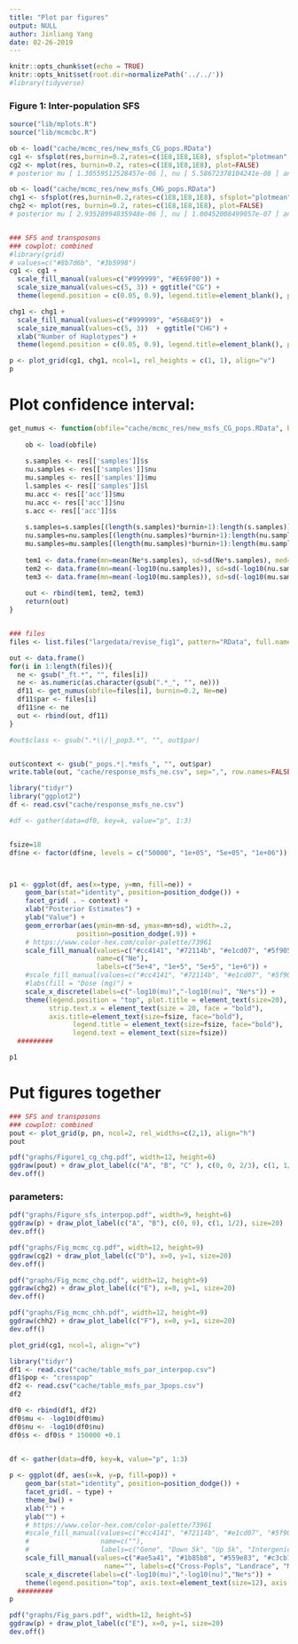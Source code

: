 ```yaml
---
title: "Plot par figures"
output: NULL
author: Jinliang Yang
date: 02-26-2019
---
```



```r
knitr::opts_chunk$set(echo = TRUE) 
knitr::opts_knit$set(root.dir=normalizePath('../../')) 
#library(tidyverse)
```

### Figure 1: Inter-population SFS

```r
source("lib/mplots.R")
source("lib/mcmcbc.R")

ob <- load("cache/mcmc_res/new_msfs_CG_pops.RData")
cg1 <- sfsplot(res,burnin=0.2,rates=c(1E8,1E8,1E8), sfsplot="plotmean", Ne=150000, k=0:88, plot=FALSE)
cg2 <- mplot(res, burnin=0.2, rates=c(1E8,1E8,1E8), plot=FALSE)
# posterior mu [ 1.30559512528457e-06 ], nu [ 5.58672378104241e-08 ] and s [ 1.41280309789766e-05 ]

ob <- load("cache/mcmc_res/new_msfs_CHG_pops.RData")
chg1 <- sfsplot(res,burnin=0.2,rates=c(1E8,1E8,1E8), sfsplot="plotmean", Ne=150000, k=0:88, plot=FALSE)
chg2 <- mplot(res, burnin=0.2, rates=c(1E8,1E8,1E8), plot=FALSE)
# posterior mu [ 2.93528994835948e-06 ], nu [ 1.00452008499057e-07 ] and s [ 1.57231160388082e-05 ]


### SFS and transposons
### cowplot: combined
#library(grid)
# values=c("#8b7d6b", "#3b5998")
cg1 <- cg1 + 
  scale_fill_manual(values=c("#999999", "#E69F00")) + 
  scale_size_manual(values=c(5, 3)) + ggtitle("CG") +
  theme(legend.position = c(0.05, 0.9), legend.title=element_blank(), plot.title = element_text(size=18)) 

chg1 <- chg1 + 
  scale_fill_manual(values=c("#999999", "#56B4E9"))  + 
  scale_size_manual(values=c(5, 3))  + ggtitle("CHG") +
  xlab("Number of Haplotypes") +
  theme(legend.position = c(0.05, 0.9), legend.title=element_blank(), plot.title = element_text(size=18)) 

p <- plot_grid(cg1, chg1, ncol=1, rel_heights = c(1, 1), align="v")
p


```

# Plot confidence interval:

```r

get_numus <- function(obfile="cache/mcmc_res/new_msfs_CG_pops.RData", burnin=0.2, Ne=150000){
    
    ob <- load(obfile)
    
    s.samples <- res[['samples']]$s
    nu.samples <- res[['samples']]$nu
    mu.samples <- res[['samples']]$mu
    l.samples <- res[['samples']]$l
    mu.acc <- res[['acc']]$mu
    nu.acc <- res[['acc']]$nu
    s.acc <- res[['acc']]$s
    
    s.samples=s.samples[(length(s.samples)*burnin+1):length(s.samples)]
    nu.samples=nu.samples[(length(nu.samples)*burnin+1):length(nu.samples)]
    mu.samples=mu.samples[(length(mu.samples)*burnin+1):length(mu.samples)]
    
    tem1 <- data.frame(mn=mean(Ne*s.samples), sd=sd(Ne*s.samples), med=median(Ne*s.samples), type="s")
    tem2 <- data.frame(mn=mean(-log10(nu.samples)), sd=sd(-log10(nu.samples)), med=median(-log10(nu.samples)), type="nu")
    tem3 <- data.frame(mn=mean(-log10(mu.samples)), sd=sd(-log10(mu.samples)), med=median(-log10(mu.samples)), type="mu")
    
    out <- rbind(tem1, tem2, tem3)
    return(out)
}


### files
files <- list.files("largedata/revise_fig1", pattern="RData", full.names = T)

out <- data.frame()
for(i in 1:length(files)){
  ne <- gsub("_ft.*", "", files[i])
  ne <- as.numeric(as.character(gsub(".*_", "", ne)))
  df11 <- get_numus(obfile=files[i], burnin=0.2, Ne=ne)
  df11$par <- files[i]
  df11$ne <- ne
  out <- rbind(out, df11)
}

#out$class <- gsub(".*\\/|_pop3.*", "", out$par)


out$context <- gsub("_pops.*|.*msfs_", "", out$par)
write.table(out, "cache/response_msfs_ne.csv", sep=",", row.names=FALSE, quote=FALSE)    
```

```r
library("tidyr")
library("ggplot2")
df <- read.csv("cache/response_msfs_ne.csv")

#df <- gather(data=df0, key=k, value="p", 1:3)


fsize=18
df$ne <- factor(df$ne, levels = c("50000", "1e+05", "5e+05", "1e+06"))



p1 <- ggplot(df, aes(x=type, y=mn, fill=ne)) +
    geom_bar(stat="identity", position=position_dodge()) +
    facet_grid( . ~ context) +
    xlab("Posterior Estimates") +
    ylab("Value") +
    geom_errorbar(aes(ymin=mn-sd, ymax=mn+sd), width=.2,
                 position=position_dodge(.9)) +
    # https://www.color-hex.com/color-palette/73961
    scale_fill_manual(values=c("#cc4141", "#72114b", "#e1cd07", "#5f9057"),
                      name=c("Ne"),
                      labels=c("5e+4", "1e+5", "5e+5", "1e+6")) +
    #scale_fill_manual(values=c("#cc4141", "#72114b", "#e1cd07", "#5f9057", "#114c63")) +
    #labs(fill = "Dose (mg)") +
    scale_x_discrete(labels=c("-log10(mu)","-log10(nu)", "Ne*s")) +
    theme(legend.position = "top", plot.title = element_text(size=20), axis.text=element_text(size=15),
          strip.text.x = element_text(size = 20, face = "bold"),
          axis.title=element_text(size=fsize, face="bold"),
                legend.title = element_text(size=fsize, face="bold"),
                legend.text = element_text(size=fsize))
  #########

p1

```

# Put figures together
```r


### SFS and transposons
### cowplot: combined
pout <- plot_grid(p, pn, ncol=2, rel_widths=c(2,1), align="h")
pout

pdf("graphs/Figure1_cg_chg.pdf", width=12, height=6)
ggdraw(pout) + draw_plot_label(c("A", "B", "C" ), c(0, 0, 2/3), c(1, 1/2, 1), size=20)
dev.off()

```

### parameters:


```r
pdf("graphs/Figure_sfs_interpop.pdf", width=9, height=6)
ggdraw(p) + draw_plot_label(c("A", "B"), c(0, 0), c(1, 1/2), size=20)
dev.off()

pdf("graphs/Fig_mcmc_cg.pdf", width=12, height=9)
ggdraw(cg2) + draw_plot_label(c("D"), x=0, y=1, size=20)
dev.off()

pdf("graphs/Fig_mcmc_chg.pdf", width=12, height=9)
ggdraw(chg2) + draw_plot_label(c("E"), x=0, y=1, size=20)
dev.off()

pdf("graphs/Fig_mcmc_chh.pdf", width=12, height=9)
ggdraw(chh2) + draw_plot_label(c("F"), x=0, y=1, size=20)
dev.off()

plot_grid(cg1, ncol=1, align="v")


```


```r
library("tidyr")
df1 <- read.csv("cache/table_msfs_par_interpop.csv")
df1$pop <- "crosspop"
df2 <- read.csv("cache/table_msfs_par_3pops.csv")
df2

df0 <- rbind(df1, df2)
df0$mu <- -log10(df0$mu)
df0$nu <- -log10(df0$nu)
df0$s <- df0$s * 150000 +0.1


df <- gather(data=df0, key=k, value="p", 1:3)
  
p <- ggplot(df, aes(x=k, y=p, fill=pop)) +
    geom_bar(stat="identity", position=position_dodge()) +
    facet_grid(. ~ type) +
    theme_bw() +
    xlab("") +
    ylab("") +
    # https://www.color-hex.com/color-palette/73961
    #scale_fill_manual(values=c("#cc4141", "#72114b", "#e1cd07", "#5f9057", "#114c63", "#d3d3d3"),
    #                  name=c(""),
    #                  labels=c("Gene", "Down 5k", "Up 5k", "Intergenic", "TE", "Rest")) +
    scale_fill_manual(values=c("#ae5a41", "#1b85b8", "#559e83", "#c3cb71"),
                        name="", labels=c("Cross-Popls", "Landrace", "Maize", "Teosinte")) +
    scale_x_discrete(labels=c("-log10(mu)","-log10(nu)","Ne*s")) +
    theme(legend.position="top", axis.text=element_text(size=12), axis.title=element_text(size=15) )
  #########
p

pdf("graphs/Fig_pars.pdf", width=12, height=5)
ggdraw(p) + draw_plot_label(c("E"), x=0, y=1, size=20)
dev.off()

```


